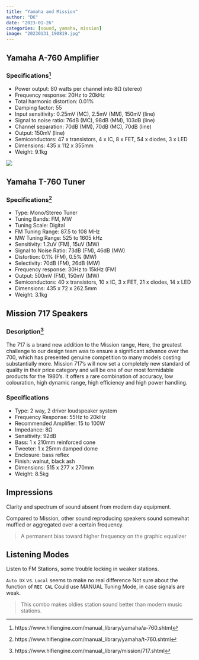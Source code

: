 ```yaml
---
title: "Yamaha and Mission"
author: "DK"
date: "2023-01-26"
categories: [sound, yamaha, mission]
image: "20230131_190819.jpg"
---
```

## Yamaha A-760 Amplifier

### Specifications^[https://www.hifiengine.com/manual_library/yamaha/a-760.shtml]

- Power output: 80 watts per channel into 8Ω (stereo)
- Frequency response: 20Hz to 20kHz
- Total harmonic distortion: 0.01%
- Damping factor: 55
- Input sensitivity: 0.25mV (MC), 2.5mV (MM), 150mV (line)
- Signal to noise ratio: 76dB (MC), 98dB (MM), 103dB (line)
- Channel separation: 70dB (MM), 70dB (MC), 70dB (line)
- Output: 150mV (line)
- Semiconductors: 47 x transistors, 4 x IC, 8 x FET, 54 x diodes, 3 x LED
- Dimensions: 435 x 112 x 355mm
- Weight: 9.1kg

![](20230129_151233.jpg)

## Yamaha T-760 Tuner

### Specifications^[https://www.hifiengine.com/manual_library/yamaha/t-760.shtml]

- Type: Mono/Stereo Tuner
- Tuning Bands: FM, MW
- Tuning Scale: Digital
- FM Tuning Range: 87.5 to 108 MHz
- MW Tuning Range: 525 to 1605 kHz
- Sensitivity: 1.2uV (FM), 15uV (MW)
- Signal to Noise Ratio: 73dB (FM), 46dB (MW)
- Distortion: 0.1% (FM), 0.5% (MW)
- Selectivity: 70dB (FM), 26dB (MW)
- Frequency response: 30Hz to 15kHz (FM)
- Output: 500mV (FM), 150mV (MW)
- Semiconductors: 40 x transistors, 10 x IC, 3 x FET, 21 x diodes, 14 x LED
- Dimensions: 435 x 72 x 262.5mm
- Weight: 3.1kg

## Mission 717 Speakers

### Description^[https://www.hifiengine.com/manual_library/mission/717.shtml]
The 717 is a brand new addition to the Mission range, Here, the greatest challenge to our design team was to ensure a significant advance over the 700, which has presented genuine competition to many models costing substantially more.
Mission 717's will now set a completely new standard of quality in their price category and will be one of our most formidable products for the 1980's.
It offers a rare combination of accuracy, low colouration, high dynamic range, high efficiency and high power handling.

### Specifications

- Type: 2 way, 2 driver loudspeaker system
- Frequency Response: 55Hz to 20kHz
- Recommended Amplifier: 15 to 100W
- Impedance: 8Ω
- Sensitivity: 92dB
- Bass: 1 x 210mm reinforced cone
- Tweeter: 1 x 25mm damped dome
- Enclosure: bass reflex
- Finish: walnut, black ash
- Dimensions: 515 x 277 x 270mm
- Weight: 8.5kg

## Impressions

Clarity and spectrum of sound absent from modern day equipment.

Compared to Mission, other sound reproducing speakers sound somewhat muffled or aggregated over a certain frequency.

>A permanent bias toward higher frequency on the graphic equalizer

## Listening Modes

Listen to FM Stations, some trouble locking in weaker stations.

`Auto DX` vs. `Local` seems to make no real difference
Not sure about the function of `REC CAL`
Could use MANUAL Tuning Mode, in case signals are weak.

> This combo makes oldies station sound better than modern music stations.